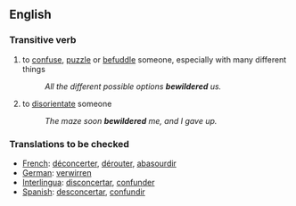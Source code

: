 ==English==
===Transitive verb===
{{en-infl-reg-consonant|bewilder||}}

# to [[confuse]], [[puzzle]] or [[befuddle]] someone, especially with many different things
#:''All the different possible options '''bewildered''' us.''
# to [[disorientate]] someone
#:''The maze soon '''bewildered''' me, and I gave up.''

=== Translations to be checked === 
*[[French]]: [[déconcerter]], [[dérouter]], [[abasourdir]]
*[[German]]: [[verwirren]] 
*[[Interlingua]]: [[disconcertar]], [[confunder]] 
*[[Spanish]]: [[desconcertar]], [[confundir]]